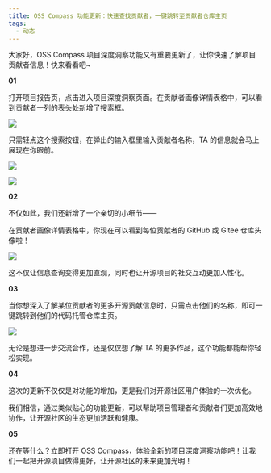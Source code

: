 ```yaml
---
title: OSS Compass 功能更新：快速查找贡献者，一键跳转至贡献者仓库主页
tags:
  - 动态
---
```


大家好，OSS Compass 项目深度洞察功能又有重要更新了，让你快速了解项目贡献者信息！快来看看吧~

**01**

打开项目报告页，点击进入项目深度洞察页面。在贡献者画像详情表格中，可以看到贡献者一列的表头处新增了搜索框。

![](media/2.png)

只需轻点这个搜索按钮，在弹出的输入框里输入贡献者名称，TA 的信息就会马上展现在你眼前。

![](media/3.png)

![](media/4.png)

**02**

不仅如此，我们还新增了一个亲切的小细节——

在贡献者画像详情表格中，你现在可以看到每位贡献者的 GitHub 或 Gitee 仓库头像啦！

![](media/5.png)

这不仅让信息查询变得更加直观，同时也让开源项目的社交互动更加人性化。

**03**

当你想深入了解某位贡献者的更多开源贡献信息时，只需点击他们的名称，即可一键跳转到他们的代码托管仓库主页。

![](media/6.png)

无论是想进一步交流合作，还是仅仅想了解 TA 的更多作品，这个功能都能帮你轻松实现。

**04**

这次的更新不仅仅是对功能的增加，更是我们对开源社区用户体验的一次优化。

我们相信，通过类似贴心的功能更新，可以帮助项目管理者和贡献者们更加高效地协作，让开源社区的生态更加活跃和健康。

**05**

还在等什么？立即打开 OSS Compass，体验全新的项目深度洞察功能吧！让我们一起把开源项目做得更好，让开源社区的未来更加光明！
